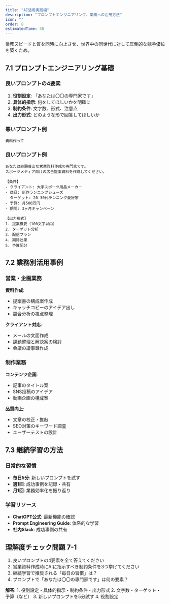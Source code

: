 ```yaml
---
title: "AI活用実践編"
description: "プロンプトエンジニアリング、業務への活用方法"
icon: ""
order: 8
estimatedTime: 30
---
```


<WhyNeeded>
業務スピードと質を同時に向上させ、世界中の同世代に対して圧倒的な競争優位を築くため。
</WhyNeeded>

## 7.1 プロンプトエンジニアリング基礎

### 良いプロンプトの4要素

1. **役割設定**: 「あなたは〇〇の専門家です」
2. **具体的指示**: 何をしてほしいかを明確に
3. **制約条件**: 文字数、形式、注意点
4. **出力形式**: どのような形で回答してほしいか

### 悪いプロンプト例

```
資料作って
```

### 良いプロンプト例

```
あなたは経験豊富な営業資料作成の専門家です。
スポーツメディア向けの広告提案資料を作成してください。

【条件】
- クライアント: 大手スポーツ用品メーカー
- 商品: 新作ランニングシューズ
- ターゲット: 20-30代ランニング愛好家
- 予算: 月500万円
- 期間: 3ヶ月キャンペーン

【出力形式】
1. 提案概要（100文字以内）
2. ターゲット分析
3. 配信プラン
4. 期待効果
5. 予算配分
```

## 7.2 業務別活用事例

### 営業・企画業務

**資料作成**:

- 提案書の構成案作成
- キャッチコピーのアイデア出し
- 競合分析の視点整理

**クライアント対応**:

- メールの文面作成
- 課題整理と解決案の検討
- 会議の議事録作成

### 制作業務

**コンテンツ企画**:

- 記事のタイトル案
- SNS投稿のアイデア
- 動画企画の構成案

**品質向上**:

- 文章の校正・推敲
- SEO対策のキーワード調査
- ユーザーテストの設計

## 7.3 継続学習の方法

### 日常的な習慣

- **毎日5分**: 新しいプロンプトを試す
- **週1回**: 成功事例を記録・共有
- **月1回**: 業務効率化を振り返り

### 学習リソース

- **ChatGPT公式**: 最新機能の確認
- **Prompt Engineering Guide**: 体系的な学習
- **社内Slack**: 成功事例の共有

## 理解度チェック問題 7-1

1. 良いプロンプトの4要素を全て答えてください
2. 営業資料作成時にAIに指示すべき制約条件を3つ挙げてください
3. 継続学習で推奨される「毎日の習慣」は？
4. プロンプトで「あなたは〇〇の専門家です」は何の要素？

**解答**: 1. 役割設定・具体的指示・制約条件・出力形式 2. 文字数・ターゲット・予算（など） 3. 新しいプロンプトを5分試す 4. 役割設定
